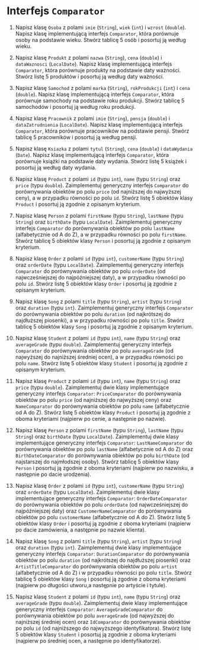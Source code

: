 # Interfejs `Comparator`

1. Napisz klasę `Osoba` z polami `imie` (`String`), `wiek` (`int`) i `wzrost` (`double`). Napisz klasę implementującą interfejs `Comparator`, która porównuje osoby na podstawie wieku. Stwórz tablicę 5 osób i posortuj ją według wieku.

2. Napisz klasę `Produkt` z polami `nazwa` (`String`), `cena` (`double`) i `dataWaznosci` (`LocalDate`). Napisz klasę implementującą interfejs `Comparator`, która porównuje produkty na podstawie daty ważności. Stwórz listę 5 produktów i posortuj ją według daty ważności.

3. Napisz klasę `Samochod` z polami `marka` (`String`), `rokProdukcji` (`int`) i `cena` (`double`). Napisz klasę implementującą interfejs `Comparator`, która porównuje samochody na podstawie roku produkcji. Stwórz tablicę 5 samochodów i posortuj ją według roku produkcji.

4. Napisz klasę `Pracownik` z polami `imie` (`String`), `pensja` (`double`) i `dataZatrudnienia` (`LocalDate`). Napisz klasę implementującą interfejs `Comparator`, która porównuje pracowników na podstawie pensji. Stwórz tablicę 5 pracowników i posortuj ją według pensji.

5. Napisz klasę `Ksiazka` z polami `tytul` (`String`), `cena` (`double`) i `dataWydania` (`Date`). Napisz klasę implementującą interfejs `Comparator`, która porównuje książki na podstawie daty wydania. Stwórz listę 5 książek i posortuj ją według daty wydania.

6. Napisz klasę `Product` z polami `id` (typu `int`), `name` (typu `String`) oraz `price` (typu `double`). Zaimplementuj generyczny interfejs `Comparator` do porównywania obiektów po polu `price` (od najniższej do najwyższej ceny), a w przypadku równości po polu `id`. Stwórz listę 5 obiektów klasy `Product` i posortuj ją zgodnie z opisanym kryterium.

7. Napisz klasę `Person` z polami `firstName` (typu `String`), `lastName` (typu `String`) oraz `birthDate` (typu `LocalDate`). Zaimplementuj generyczny interfejs `Comparator` do porównywania obiektów po polu `lastName` (alfabetycznie od A do Z), a w przypadku równości po polu `firstName`. Stwórz tablicę 5 obiektów klasy `Person` i posortuj ją zgodnie z opisanym kryterium.

8. Napisz klasę `Order` z polami `id` (typu `int`), `customerName` (typu `String`) oraz `orderDate` (typu `LocalDate`). Zaimplementuj generyczny interfejs `Comparator` do porównywania obiektów po polu `orderDate` (od najwcześniejszej do najpóźniejszej daty), a w przypadku równości po polu `id`. Stwórz listę 5 obiektów klasy `Order` i posortuj ją zgodnie z opisanym kryterium.

9. Napisz klasę `Song` z polami `title` (typu `String`), `artist` (typu `String`) oraz `duration` (typu `int`). Zaimplementuj generyczny interfejs `Comparator` do porównywania obiektów po polu `duration` (od najkrótszej do najdłuższej piosenki), a w przypadku równości po polu `title`. Stwórz tablicę 5 obiektów klasy `Song` i posortuj ją zgodnie z opisanym kryterium.

10. Napisz klasę `Student` z polami `id` (typu `int`), `name` (typu `String`) oraz `averageGrade` (typu `double`). Zaimplementuj generyczny interfejs `Comparator` do porównywania obiektów po polu `averageGrade` (od najwyższej do najniższej średniej ocen), a w przypadku równości po polu `name`. Stwórz listę 5 obiektów klasy `Student` i posortuj ją zgodnie z opisanym kryterium.

11. Napisz klasę `Product` z polami `id` (typu `int`), `name` (typu `String`) oraz `price` (typu `double`). Zaimplementuj dwie klasy implementujące generyczny interfejs `Comparator`: `PriceComparator` do porównywania obiektów po polu `price` (od najniższej do najwyższej ceny) oraz `NameComparator` do porównywania obiektów po polu `name` (alfabetycznie od A do Z). Stwórz listę 5 obiektów klasy `Product` i posortuj ją zgodnie z oboma kryteriami (najpierw po cenie, a następnie po nazwie).

12. Napisz klasę `Person` z polami `firstName` (typu `String`), `lastName` (typu `String`) oraz `birthDate` (typu `LocalDate`). Zaimplementuj dwie klasy implementujące generyczny interfejs `Comparator`: `LastNameComparator` do porównywania obiektów po polu `lastName` (alfabetycznie od A do Z) oraz `BirthDateComparator` do porównywania obiektów po polu `birthDate` (od najstarszej do najmłodszej osoby). Stwórz tablicę 5 obiektów klasy `Person` i posortuj ją zgodnie z oboma kryteriami (najpierw po nazwisku, a następnie po dacie urodzenia).

13. Napisz klasę `Order` z polami `id` (typu `int`), `customerName` (typu `String`) oraz `orderDate` (typu `LocalDate`). Zaimplementuj dwie klasy implementujące generyczny interfejs `Comparator`: `OrderDateComparator` do porównywania obiektów po polu `orderDate` (od najwcześniejszej do najpóźniejszej daty) oraz `CustomerNameComparator` do porównywania obiektów po polu `customerName` (alfabetycznie od A do Z). Stwórz listę 5 obiektów klasy `Order` i posortuj ją zgodnie z oboma kryteriami (najpierw po dacie zamówienia, a następnie po nazwie klienta).

14. Napisz klasę `Song` z polami `title` (typu `String`), `artist` (typu `String`) oraz `duration` (typu `int`). Zaimplementuj dwie klasy implementujące generyczny interfejs `Comparator`: `DurationComparator` do porównywania obiektów po polu `duration` (od najkrótszej do najdłuższej piosenki) oraz `ArtistTitleComparator` do porównywania obiektów po polu `artist` (alfabetycznie od A do Z) i w przypadku równości po polu `title`. Stwórz tablicę 5 obiektów klasy `Song` i posortuj ją zgodnie z oboma kryteriami (najpierw po długości utworu,a następnie po artyście i tytule).

15. Napisz klasę `Student` z polami `id` (typu `int`), `name` (typu `String`) oraz `averageGrade` (typu `double`). Zaimplementuj dwie klasy implementujące generyczny interfejs `Comparator`: `AverageGradeComparator` do porównywania obiektów po polu `averageGrade` (od najwyższej do najniższej średniej ocen) oraz `IdComparator` do porównywania obiektów po polu `id` (od najniższego do najwyższego identyfikatora). Stwórz listę 5 obiektów klasy `Student` i posortuj ją zgodnie z oboma kryteriami (najpierw po średniej ocen, a następnie po identyfikatorze).
